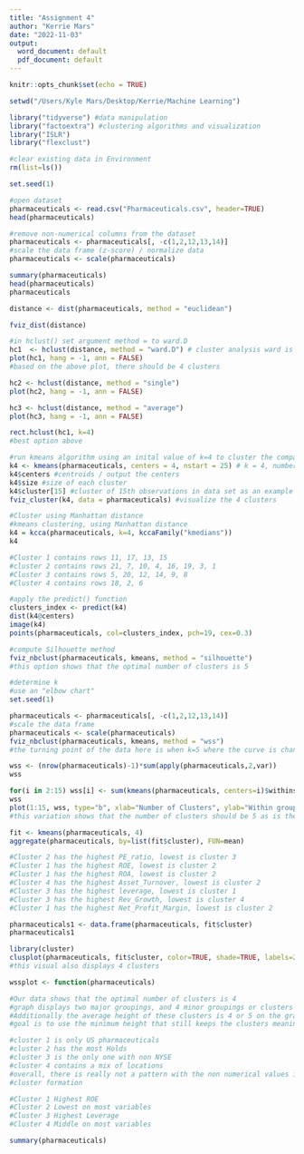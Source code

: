 ---
title: "Assignment 4"
author: "Kerrie Mars"
date: "2022-11-03"
output:
  word_document: default
  pdf_document: default
---

```{r setup, include=FALSE}
knitr::opts_chunk$set(echo = TRUE)
```

```{r}

setwd("/Users/Kyle Mars/Desktop/Kerrie/Machine Learning")

library("tidyverse") #data manipulation
library("factoextra") #clustering algorithms and visualization
library("ISLR")
library("flexclust")

#clear existing data in Environment
rm(list=ls())

set.seed(1)

#open dataset
pharmaceuticals <- read.csv("Pharmaceuticals.csv", header=TRUE)
head(pharmaceuticals)

#remove non-numerical columns from the dataset
pharmaceuticals <- pharmaceuticals[, -c(1,2,12,13,14)]
#scale the data frame (z-score) / normalize data
pharmaceuticals <- scale(pharmaceuticals)

summary(pharmaceuticals)
head(pharmaceuticals)
pharmaceuticals

distance <- dist(pharmaceuticals, method = "euclidean")

fviz_dist(distance)

#in hclust() set argument method = to ward.D
hc1  <- hclust(distance, method = "ward.D") # cluster analysis ward is most robust method
plot(hc1, hang = -1, ann = FALSE)
#based on the above plot, there should be 4 clusters

hc2 <- hclust(distance, method = "single")
plot(hc2, hang = -1, ann = FALSE)

hc3 <- hclust(distance, method = "average")
plot(hc3, hang = -1, ann = FALSE)

rect.hclust(hc1, k=4)
#best option above

#run kmeans algorithm using an inital value of k=4 to cluster the companies
k4 <- kmeans(pharmaceuticals, centers = 4, nstart = 25) # k = 4, number of restarts = 25
k4$centers #centroids / output the centers
k4$size #size of each cluster
k4$cluster[15] #cluster of 15th observations in data set as an example
fviz_cluster(k4, data = pharmaceuticals) #visualize the 4 clusters

#Cluster using Manhattan distance
#kmeans clustering, using Manhattan distance
k4 = kcca(pharmaceuticals, k=4, kccaFamily("kmedians"))
k4

#Cluster 1 contains rows 11, 17, 13, 15
#cluster 2 contains rows 21, 7, 10, 4, 16, 19, 3, 1
#Cluster 3 contains rows 5, 20, 12, 14, 9, 8
#Cluster 4 contains rows 18, 2, 6

#apply the predict() function
clusters_index <- predict(k4)
dist(k4@centers)
image(k4)
points(pharmaceuticals, col=clusters_index, pch=19, cex=0.3)

#compute Silhouette method
fviz_nbclust(pharmaceuticals, kmeans, method = "silhouette")
#this option shows that the optimal number of clusters is 5

#determine k
#use an "elbow chart"
set.seed(1)

pharmaceuticals <- pharmaceuticals[, -c(1,2,12,13,14)]
#scale the data frame
pharmaceuticals <- scale(pharmaceuticals)
fviz_nbclust(pharmaceuticals, kmeans, method = "wss")
#the turning point of the data here is when k=5 where the curve is changing direction to more horizontal

wss <- (nrow(pharmaceuticals)-1)*sum(apply(pharmaceuticals,2,var))
wss

for(i in 2:15) wss[i] <- sum(kmeans(pharmaceuticals, centers=i)$withinss)
wss
plot(1:15, wss, type="b", xlab="Number of Clusters", ylab="Within groups sum of squares")
#this variation shows that the number of clusters should be 5 as is the initial turning point on the graph

fit <- kmeans(pharmaceuticals, 4)
aggregate(pharmaceuticals, by=list(fit$cluster), FUN=mean)

#Cluster 2 has the highest PE_ratio, lowest is cluster 3
#Cluster 1 has the highest ROE, lowest is cluster 2
#Cluster 1 has the highest ROA, lowest is cluster 2
#Cluster 4 has the highest Asset_Turnover, lowest is cluster 2
#Cluster 3 has the highest leverage, lowest is cluster 1
#Cluster 3 has the highest Rev_Growth, lowest is cluster 4
#Cluster 1 has the highest Net_Profit_Margin, lowest is cluster 2

pharmaceuticals1 <- data.frame(pharmaceuticals, fit$cluster)
pharmaceuticals1

library(cluster)
clusplot(pharmaceuticals, fit$cluster, color=TRUE, shade=TRUE, labels=2, lines=0)
#this visual also displays 4 clusters

wssplot <- function(pharmaceuticals)

#Our data shows that the optimal number of clusters is 4 
#graph displays two major groupings, and 4 minor groupings or clusters of pharmaceutical companies 
#Additionally the average height of these clusters is 4 or 5 on the graph
#goal is to use the minimum height that still keeps the clusters meaningful more dissimilarity when the value is larger than 5

#cluster 1 is only US pharmaceuticals
#cluster 2 has the most Holds
#cluster 3 is the only one with non NYSE
#cluster 4 contains a mix of locations
#overall, there is really not a pattern with the non numerical values in 
#cluster formation

#Cluster 1 Highest ROE
#Cluster 2 Lowest on most variables
#Cluster 3 Highest Leverage
#Cluster 4 Middle on most variables

summary(pharmaceuticals)
```

